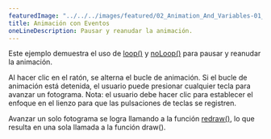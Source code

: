 ---
featuredImage: "../../../images/featured/02_Animation_And_Variables-01_Animation_With_Events-thumbnail.png"
title: Animación con Eventos
oneLineDescription: Pausar y reanudar la animación.
---

Este ejemplo demuestra el uso de
<a href="https://p5js.org/reference/#/p5/loop">loop()</a>
y
<a href="https://p5js.org/reference/#/p5/noLoop">noLoop()</a>
para pausar y reanudar la animación.

Al hacer clic en el ratón, se alterna el bucle de animación. Si el bucle de
animación está detenida, el usuario puede presionar cualquier tecla para avanzar un fotograma.
Nota: el usuario debe hacer clic para establecer el enfoque en el lienzo para que
las pulsaciones de teclas se registren.

Avanzar un solo fotograma se logra llamando a la función
<a href="https://p5js.org/reference/#/p5/redraw">redraw()</a>,
lo que resulta en una sola llamada a la función draw().

